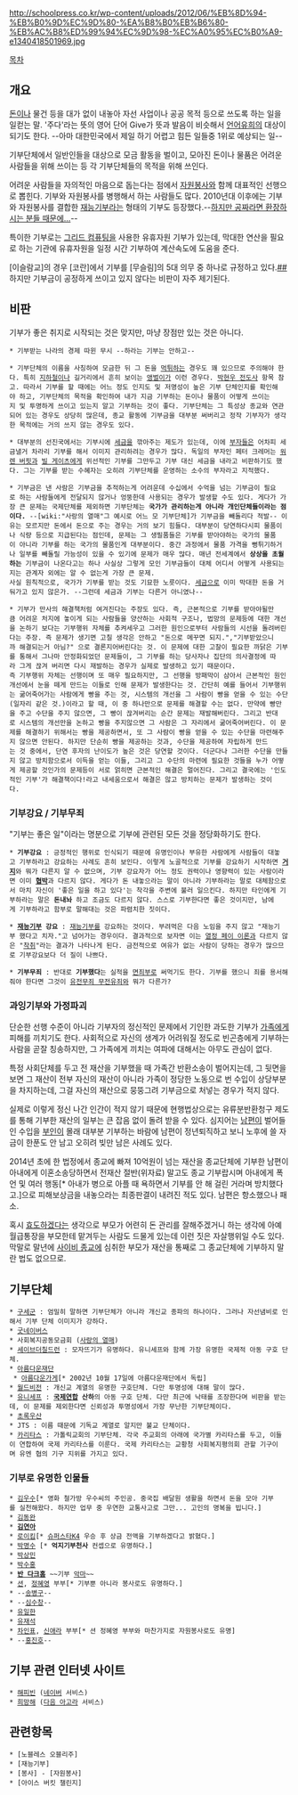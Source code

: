 {{{+1 Donation}}}
{{{+1 寄附}}}

http://schoolpress.co.kr/wp-content/uploads/2012/06/%EB%8D%94-%EB%B0%9D%EC%9D%80-%EA%B8%B0%EB%B6%80-%EB%AC%B8%ED%99%94%EC%9D%98-%EC%A0%95%EC%B0%A9-e1340418501969.jpg

[[목차]]
== 개요 ==
[[돈]]이나 물건 등을 대가 없이 내놓아 자선 사업이나 공공 목적 등으로 쓰도록 하는 일을 일컫는 말. '주다'라는 뜻의 영어 단어 Give가 뜻과 발음이 비슷해서 [[언어유희]]의 대상이 되기도 한다.
--아마 대한민국에서 제일 하기 어렵고 힘든 일들중 1위로 예상되는 일--

기부단체에서 일반인들을 대상으로 모금 활동을 벌이고, 모아진 돈이나 물품은 어려운 사람들을 위해 쓰이는 등 각 기부단체들의 목적을 위해 쓰인다.

어려운 사람들을 자의적인 마음으로 돕는다는 점에서 [[자원봉사]]와 함께 대표적인 선행으로 뽑힌다. 기부와 자원봉사를 병행해서 하는 사람들도 많다. 2010년대 이후에는 기부와 자원봉사를 결합한 [[재능기부]]라는 형태의 기부도 등장했다.--[http://news.chosun.com/site/data/html_dir/2014/02/14/2014021402876.html 하지만 공짜라면 환장하시는 분들 때문에...]--

특이한 기부로는 [[그리드 컴퓨팅]]을 사용한 유휴자원 기부가 있는데, 막대한 연산을 필요로 하는 기관에 유휴자원을 일정 시간 기부하여 계산속도에 도움을 준다.

[이슬람교]의 경우 [코란]에서 기부를 [무슬림]의 5대 의무 중 하나로 규정하고 있다.[http://terms.naver.com/entry.nhn?docId=2050841&ref=y&cid=43011&categoryId=43011 ##] 하지만 기부금이 공정하게 쓰이고 있지 않다는 비판이 자주 제기된다.

== 비판 ==
기부가 좋은 취지로 시작되는 것은 맞지만, 마냥 장점만 있는 것은 아니다.

 * 기부받는 나라의 경제 따윈 무시 --하라는 기부는 안하고--

 * 기부단체의 이름을 사칭하여 모금한 뒤 그 돈을 [[먹튀]]하는 경우도 꽤 있으므로 주의해야 한다. 특히 [[지하철]]이나 길거리에서 흔히 보이는 [[앵벌이]]가 이런 경우다. [[박현우 전도사]] 항목 참고. 따라서 기부를 할 때에는 어느 정도 인지도 및 저명성이 높은 기부 단체인지를 확인해야 하고, 기부단체의 목적을 확인하여 내가 지금 기부하는 돈이나 물품이 어떻게 쓰이는지 및 투명하게 쓰이고 있는지 알고 기부하는 것이 좋다. 기부단체는 그 특성상 종교와 연관되어 있는 경우도 상당히 많은데, 종교 활동에 기부금을 대부분 써버리고 정작 기부자가 생각한 목적에는 거의 쓰지 않는 경우도 있다.

 * 대부분의 선진국에서는 기부시에 [[세금]]을 깎아주는 제도가 있는데, 이에 [[부자]]들은 어차피 세금낼거 차라리 기부를 해서 이미지 관리하려는 경우가 많다. 독일의 부자인 페터 크레머는 [[워렌 버핏]]과 [[빌 게이츠]]에게 위선적인 기부를 그만두고 기부 대신 세금을 내라고 비판하기도 했다. 그는 기부를 받는 수혜자는 오히려 기부단체를 운영하는 소수의 부자라고 지적했다. 

 * 기부금은 낸 사람은 기부금을 추적하는게 어려운데 수십에서 수억을 넘는 기부금이 필요로 하는 사람들에게 전달되지 않거나 엉뚱한데 사용되는 경우가 발생할 수도 있다. 게다가 가장 큰 문제는 국제단체를 제외하면 기부단체는 '''국가가 관리하는게 아니라 개인단체들이라는 점이다.''' --[wiki:"사랑의 열매"그 예시로 어느 모 기부단체]가 기부금을 빼돌리다 적발-- 이유는 모르지만 돈에서 돈으로 주는 경우는 거의 보기 힘들다. 대부분이 당연하다시피 물품이나 식량 등으로 지급된다는 점인데, 문제는 그 생필품들은 기부를 받아야하는 국가의 물품이 아니라 기부를 하는 국가의 물품인게 대부분이다. 중간 과정에서 물품 가격을 뻥튀기하거나 일부를 빼돌릴 가능성이 있을 수 있기에 문제가 매우 많다. 매년 전세계에서 '''상상을 초월하는''' 기부금이 나온다고는 하나 사실상 그렇게 모인 기부금들이 대체 어디서 어떻게 사용되는지는 관계자 외에는 알 수 없는게 가장 큰 문제.
 사실 원칙적으로, 국가가 기부를 받는 것도 기묘한 노릇이다. [[세금]]으로 이미 막대한 돈을 거둬가고 있지 않은가. --그런데 세금과 기부는 다른거 아니였나--

 * 기부가 만사의 해결책처럼 여겨진다는 주장도 있다. 즉, 근본적으로 기부를 받아야될만큼 어려운 처지에 놓이게 되는 사람들을 양산하는 사회적 구조나, 법망의 문제등에 대한 개선을 논하기 보다는 기부행위 자체를 추켜세우고 그러한 원인으로부터 사람들의 시선을 돌려버린다는 주장. 즉 문제가 생기면 고칠 생각은 안하고 "돈으로 메꾸면 되지.","기부받았으니까 해결되는거 아님?" 으로 결론지어버린다는 것. 이 문제에 대한 고찰이 필요한 까닭은 기부를 통해서 그나마 안정화되었던 문제들이, 그 기부를 하는 당사자나 집단의 의사결정에 따라 그게 끊겨 버리면 다시 재발하는 경우가 실제로 발생하고 있기 때문이다.
 즉 기부행위 자체는 선행이며 또 매우 필요하지만, 그 선행을 방패막이 삼아서 근본적인 원인개선에서 눈을 떼게 만드는 이들로 인해 문제가 발생한다는 것. 간단히 예를 들어서 기부행위는 굶어죽어가는 사람에게 빵을 주는 것, 시스템의 개선을 그 사람이 빵을 얻을 수 있는 수단(일자리 같은 것.)이라고 할 때, 이 중 하나만으로 문제를 해결할 수는 없다. 만약에 빵만을 주고 수단을 주지 않으면, 그 빵이 끊겨버리는 순간 문제는 재발해버린다. 그리고 반대로 시스템의 개선만을 논하고 빵을 주지않으면 그 사람은 그 자리에서 굶어죽어버린다. 이 문제를 해결하기 위해서는 빵을 제공하면서, 또 그 사람이 빵을 얻을 수 있는 수단을 마련해주지 않으면 안된다. 하지만 단순히 빵을 제공하는 것과, 수단을 제공하여 자립하게 만드는 것 중에서, 단연 후자의 난이도가 높은 것은 당연할 것이다. 더군다나 그러한 수단을 만들지 않고 방치함으로서 이득을 얻는 이들, 그리고 그 수단의 마련에 필요한 것들을 누가 어떻게 제공할 것인가의 문제등이 서로 얽히면 근본적인 해결은 멀어진다. 그리고 결국에는 '인도적인 기부'가 해결책이다!라고 내세움으로서 해결은 않고 방치하는 문제가 발생하는 것이다.      

=== 기부강요 / 기부무죄 ===
"기부는 좋은 일"이라는 명분으로 기부에 관련된 모든 것을 정당화하기도 한다.

 * '''기부강요''' : 긍정적인 행위로 인식되기 때문에 유명인이나 부유한 사람에게 사람들이 대놓고 기부하라고 강요하는 사례도 흔히 보인다. 이렇게 노골적으로 기부를 강요하기 시작하면 '''[[거지]]'''와 뭐가 다른지 알 수 없으며, 기부 강요자가 어느 정도 권력이나 영향력이 있는 사람이라면 이미 '''[[협박]]'''과 다르지 않다. 게다가 돈 내놓으라는 말이 아니라 기부하라는 말로 대체함으로서 마치 자신이 '좋은 일을 하고 있다'는 착각을 주변에 불러 일으킨다. 하지만 타인에게 기부하라는 말은 '''돈내놔''' 하고 조금도 다르지 않다. 스스로 기부한다면 좋은 것이지만, 남에게 기부하라고 함부로 말해대는 것은 파렴치한 짓이다.

 * '''[[재능기부]] 강요''' : [[재능기부]]를 강요하는 것이다. 부려먹은 다음 노임을 주지 않고 "재능기부 했다고 치자."고 넘어가는 경우이다. 결과적으로 보자면 이는 [[열정 페이 이론]]과 다르지 않은 "[[착취]]"라는 결과가 나타나게 된다. 금전적으로 여유가 없는 사람이 당하는 경우가 많으므로 기부강요보다 더 질이 나쁘다.

 * '''기부무죄''' : 반대로 '''기부했다'''는 실적을 [[면죄부]]로 써먹기도 한다. 기부를 했으니 죄를 용서해줘야 한다면 그것이 [[유전무죄 무전유죄]]와 뭐가 다른가?
=== 과잉기부와 가정파괴 ===
단순한 선행 수준이 아니라 기부자의 정신적인 문제에서 기인한 과도한 기부가 [[가족]]에게 피해를 끼치기도 한다. 사회적으로 자신의 생계가 어려워질 정도로 빈곤층에게 기부하는 사람을 곧잘 칭송하지만, 그 가족에게 끼치는 여파에 대해서는 아무도 관심이 없다.

특정 사회단체를 두고 전 재산을 기부했을 때 가족간 반환소송이 벌어지는데, 그 뒷면을 보면 그 재산이 전부 자신의 재산이 아니라 가족이 정당한 노동으로 번 수입이 상당부분을 차지하는데, 그걸 자신의 재산으로 뭉뚱그려 기부금으로 처넣는 경우가 적지 않다.

실제로 이렇게 정신 나간 인간이 적지 않기 때문에 현행법상으로는 유류분반환청구 제도를 통해 기부한 재산의 일부는 큰 잡음 없이 돌려 받을 수 있다. 심지어는 [[남편]]이 벌어들인 수입을 [[부인]]이 몰래 대부분 기부하는 바람에 남편이 정년퇴직하고 보니 노후에 쓸 자금이 한푼도 안 남고 오히려 빚만 남은 사례도 있다.

2014년 초에 한 법정에서 종교에 빠져 10억원이 넘는 재산을 종교단체에 기부한 남편이 아내에게 이혼소송당하면서 전재산 절반(위자료) 말고도 종교 기부랍시며 아내에게 폭언 및 여러 행동[* 아내가 병으로 아플 때 욕하면서 기부를 안 해 걸린 거라며 방치했다고.]으로 피해보상금을 내놓으라는 최종판결이 내려진 적도 있다. 남편은 항소했으나 패소.

혹시 [[효도]]하겠다는 생각으로 부모가 어련히 돈 관리를 잘해주겠거니 하는 생각에 아예 월급통장을 부모한테 맡겨두는 사람도 드물게 있는데 이런 짓은 자살행위일 수도 있다. 막말로 말년에 [[사이비 종교]]에 심취한 부모가 재산을 통째로 그 종교단체에 기부하지 말란 법도 없으므로. 

== 기부단체 ==
 * [[구세군]] : 엄밀히 말하면 기부단체가 아니라 개신교 종파의 하나이다. 그러나 자선냄비로 인해서 기부 단체 이미지가 강하다.
 * [[굿네이버스]]
 * 사회복지공동모금회 ([[사랑의 열매]])
 * [[세이브더칠드런]] : 모자뜨기가 유명하다. 유니세프와 함께 가장 유명한 국제적 아동 구호 단체.
 * [[아름다운재단]]
  * [[아름다운가게]][* 2002년 10월 17일에 아름다운재단에서 독립]
 * [[월드비전]] : 개신교 계열의 유명한 구호단체. 다만 투명성에 대해 말이 많다.
 * [[유니세프]] : '''[[국제연합]] 산하'''의 아동 구호 단체. 다만 최근에 낙태를 조장한다며 비판을 받는데, 이 문제를 제외한다면 신뢰성과 투명성에서 가장 무난한 기부단체이다.
 * [[초록우산]]
 * JTS : 이름 때문에 기독교 계열로 알지만 불교 단체이다.
 * [[카리타스]] : 가톨릭교회의 기부단체. 각국 주교회의 아래에 국가별 카리타스를 두고, 이들이 연합하여 국제 카리타스를 이룬다. 국제 카리타스는 교황청 사회복지평의회 관할 기구이며 유엔 협의 기구 지위를 가지고 있다.
=== 기부로 유명한 인물들 ===
 * [[김우수]][* 영화 철가방 우수씨의 주인공. 중국집 배달원 생활을 하면서 돈을 모아 기부를 실천해왔다. 하지만 업무 중 우연한 교통사고로 그만... 고인의 명복을 빕니다.]
 * [[김동완]]
 * '''[[김연아]]'''
 * [[로이킴]][* [[슈퍼스타K4]] 우승 후 상금 전액을 기부하겠다고 밝혔다.]
 * [[박명수]] [* '''억지기부천사''' 컨셉으로 유명하다.]
 * [[박상민]]
 * [[박수홍]]
 * '''[[반 다크홈]]''' ~~기부 [[악마]]~~
 * [[션]], [[정혜영]] 부부[* 기부뿐 아니라 봉사로도 유명하다.]
 * --[[송병구]]--
 * --[[심수창]]--
 * [[유일한]]
 * [[유재석]]
 * [[차인표]], [[신애라]] 부부[* 션 정혜영 부부와 마찬가지로 자원봉사로도 유명]
 * --[[홍진호]]--
== 기부 관련 인터넷 사이트 ==
 * [[해피빈]] ([[네이버]] 서비스)
 * [[희망해]] ([[다음 아고라]] 서비스)

== 관련항목 ==
 * [노블레스 오블리주]
 * [재능기부]
 * [봉사] - [자원봉사]
 * [아이스 버킷 챌린지]
